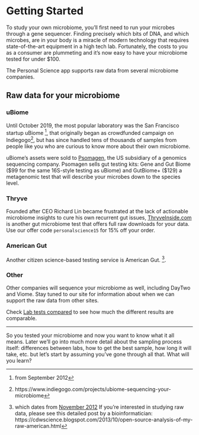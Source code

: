 # Getting Started {#Start}

To study your own microbiome, you'll first need to run your microbes through a gene sequencer. Finding precisely which bits of DNA, and which microbes, are in your body is a miracle of modern technology that requires state-of-the-art equipment in a high tech lab. Fortunately, the costs to you as a consumer are plummeting and it's now easy to have your microbiome tested for under $100.

The Personal Science app supports raw data from several microbiome companies.

## Raw data for your microbiome

### uBiome
Until October 2019, the most popular laboratory was the San Francisco startup uBiome ^[from September 2012], 
that originally began as crowdfunded campaign on
Indiegogo^[https://www.indiegogo.com/projects/ubiome-sequencing-your-microbiome], but has since handled tens of thousands of samples from people like you who are curious to know more about their own microbiome. 

uBiome's assets were sold to [Psomagen](https://psomagen.com/), the US subsidiary of a genomics sequencing company. Psomagen sells gut testing kits: Gene and Gut Biome (\$99 for the same 16S-style testing as uBiome) and GutBiome+ (\$129) a metagenomic test that will describe your microbes down to the species level.


### Thryve
Founded after CEO Richard Lin became frustrated at the lack of actionable microbiome insights to cure his own recurrent gut issues, [ThryveInside.com](https://thryveinside.com) is another gut microbiome test that offers full raw downloads for your data. Use our offer code `personalscience15` for 15% off your order.

### American Gut

Another citizen science-based testing service is American Gut. ^[which dates from [November 2012](https://domains.google.com/registrar?s=americangut&hl=en#st=a&chp=w&w=americangut.org) If you're interested in studying raw data, please see this detailed post by a bioinformatician: https://cdwscience.blogspot.com/2013/10/open-source-analysis-of-my-raw-american.html].  

### Other

Other companies will sequence your microbiome as well, including DayTwo and Viome.  Stay tuned to our site for information about when we can support the raw data from other sites.

Check [Lab tests compared](#appendixLabTestsCompared) to see how much the different results are comparable.

---

So you tested your microbiome and now you want to know what it all means. Later we'll go into much more detail about the sampling process itself: differences between labs, how to get the best sample, how long it will take, etc. but let's start by assuming you've gone through all that. What will you learn?



